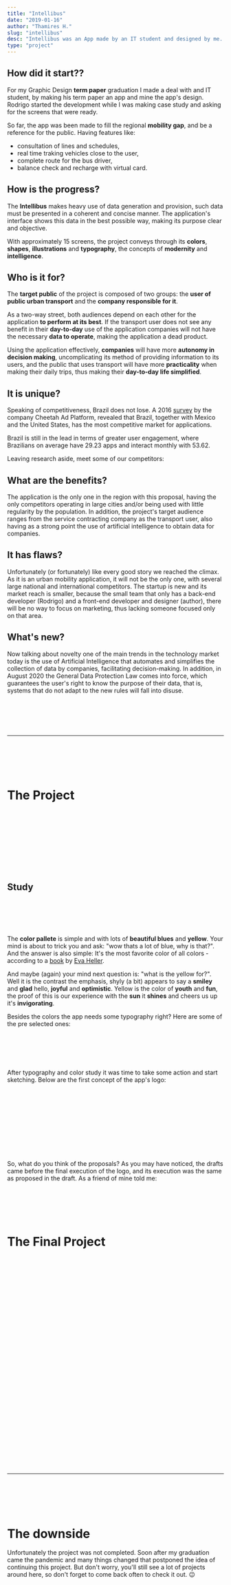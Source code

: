 ```yaml
---
title: "Intellibus"
date: "2019-01-16"
author: "Thamires H."
slug: "intellibus"
desc: "Intellibus was an App made by an IT student and designed by me. It was made to make public transport more tech and easy to use."
type: "project"
---
```



## How did it start??

For my Graphic Design **term paper** graduation I made a deal with and IT student, by making his term paper an app and mine the app's design. Rodrigo started the development while I was making case study and asking for the screens that were ready.

So far, the app was been made to fill the regional **mobility gap**, and be a reference for the public. Having features like:

- consultation of lines and schedules,
- real time traking vehicles close to the user,
- complete route for the bus driver,
- balance check and recharge with virtual card.

## How is the progress?

The **Intellibus** makes heavy use of data generation and provision, such data must be presented in a coherent and concise manner. The application's interface shows this data in the best possible way, making its purpose clear and objective.

With approximately 15 screens, the project conveys through its **colors**, **shapes**, **illustrations** and **typography**, the concepts of **modernity** and **intelligence**.

## Who is it for?

The **target public** of the project is composed of two groups: the **user of public urban transport** and the **company responsible for it**.

As a two-way street, both audiences depend on each other for the application **to perform at its best**. If the transport user does not see any benefit in their **day-to-day** use of the application companies will not have the necessary **data to operate**, making the application a dead product.

Using the application effectively, **companies** will have more **autonomy in decision making**, uncomplicating its method of providing information to its users, and the public that uses transport will have more **practicality** when making their daily trips, thus making their **day-to-day life simplified**.

## It is unique?

Speaking of competitiveness, Brazil does not lose. A 2016 [survey](https://www.tecmundo.com.br/apps/105145-brasil-tem-mercado-competitivo-aplicativos-moveis.htm) by the company Cheetah Ad Platform, revealed that Brazil, together with Mexico and the United States, has the most competitive market for applications.

Brazil is still in the lead in terms of greater user engagement, where Brazilians on average have 29.23 apps and interact monthly with 53.62.

Leaving research aside, meet some of our competitors:

## What are the benefits?

The application is the only one in the region with this proposal, having the only competitors operating in large cities and/or being used with little regularity by the population. In addition, the project's target audience ranges from the service contracting company as the transport user, also having as a strong point the use of artificial intelligence to obtain data for companies.

## It has flaws?

Unfortunately (or fortunately) like every good story we reached the climax. As it is an urban mobility application, it will not be the only one, with several large national and international competitors. The startup is new and its market reach is smaller, because the small team that only has a back-end developer (Rodrigo) and a front-end developer and designer (author), there will be no way to focus on marketing, thus lacking someone focused only on that area.

## What's new?

Now talking about novelty one of the main trends in the technology market today is the use of Artificial Intelligence that automates and simplifies the collection of data by companies, facilitating decision-making. In addition, in August 2020 the General Data Protection Law comes into force, which guarantees the user's right to know the purpose of their data, that is, systems that do not adapt to the new rules will fall into disuse.

<br></br>
<br></br>
<hr></hr>
<br></br>
<br></br>

# The Project

<br></br>
<br></br>
<br></br>
<br></br>

## Study

<SvgContainer/>

<br></br>
<br></br>

The **color pallete** is simple and with lots of **beautiful blues** and **yellow**. Your mind is about to trick you and ask: "wow thats a lot of blue, why is that?". And the answer is also simple: It's the most favorite color of all colors - according to a [book](https://g.co/kgs/9mD21c) by [Eva Heller](https://x.gd/zcg33).

And maybe (again) your mind next question is: "what is the yellow for?". Well it is the contrast the emphasis, shyly (a bit) appears to say a **smiley** and **glad** hello, **joyful** and **optimistic**. Yellow is the color of **youth** and **fun**, the proof of this is our experience with the **sun** it **shines** and cheers us up it's **invigorating**.

Besides the colors the app needs some typography right? Here are some of the pre selected ones:

<PortifolioTypographyCards />

<br></br>
<br></br>

After typography and color study it was time to take some action and start sketching. Below are the first concept of the app's logo:

<br></br>
<br></br>

<PortifolioSketchCards />

<br></br>
<br></br>

So, what do you think of the proposals? As you may have noticed, the drafts came before the final execution of the logo, and its execution was the same as proposed in the draft. As a friend of mine told me:

<EmphaticParagraph />

<br></br>
<br></br>

# The Final Project

<br></br>
<br></br>
<br></br>
<br></br>
<br></br>
<br></br>
<br></br>
<br></br>


<PortifolioAppCards />

<br></br>
<br></br>
<br></br>
<br></br>
<br></br>
<br></br>
<hr></hr>
<br></br>
<br></br>

# The downside

Unfortunately the project was not completed. Soon after my graduation came the pandemic and many things changed that postponed the idea of continuing this project. But don't worry, you'll still see a lot of projects around here, so don't forget to come back often to check it out. 😉

<br></br>
<br></br>

<BuyMeACoffee />

<br></br>
<br></br>
